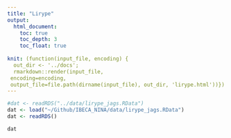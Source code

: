```yaml
---
title: "Lirype"
output:
  html_document:
    toc: true
    toc_depth: 3
    toc_float: true
    
knit: (function(input_file, encoding) {
  out_dir <- '../docs';
  rmarkdown::render(input_file,
 encoding=encoding,
 output_file=file.path(dirname(input_file), out_dir, 'lirype.html'))})
---
```



```r
#dat <- readRDS("../data/lirype_jags.RData")
dat <- load("~/Github/IBECA_NINA/data/lirype_jags.RData")
dat <- readRDS()
```

```r
dat
```

